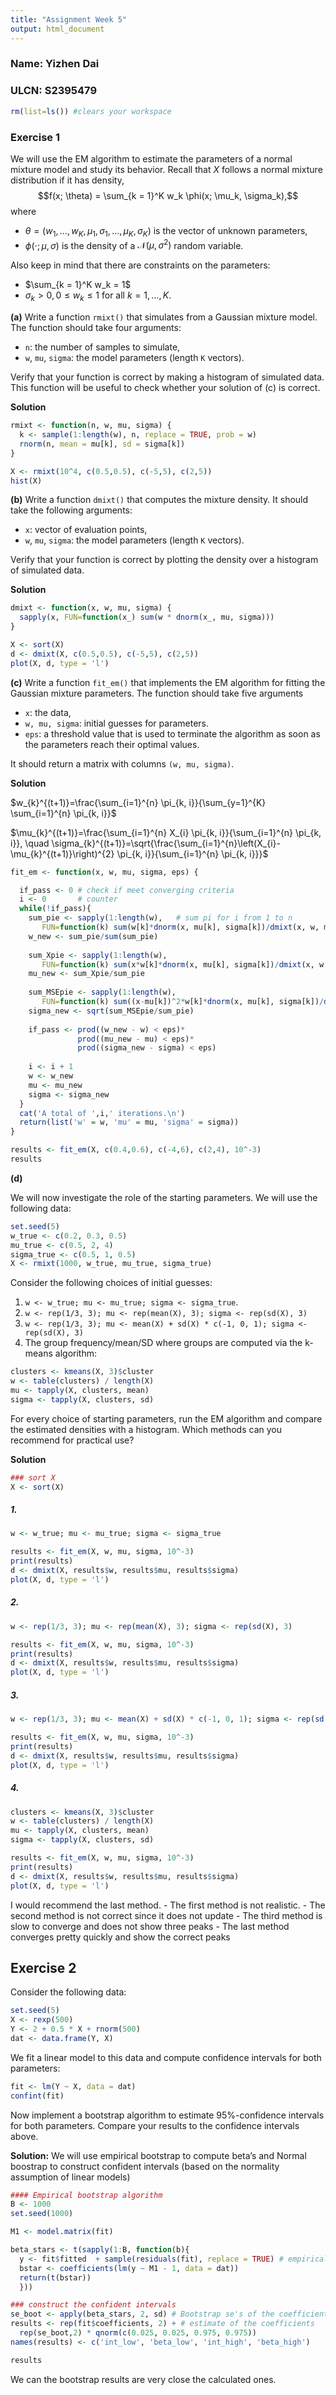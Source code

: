 ```yaml
---
title: "Assignment Week 5"
output: html_document
---
```


### Name: Yizhen Dai

### ULCN: S2395479

```r
rm(list=ls()) #clears your workspace
```

### Exercise 1

We will use the EM algorithm to estimate the parameters of a normal mixture model and study its behavior. Recall that $X$ follows a normal mixture distribution if it has density, 
$$f(x; \theta) = \sum_{k = 1}^K w_k \phi(x; \mu_k, \sigma_k),$$
where 

* $\theta = (w_1, \dots, w_K, \mu_1, \sigma_1, \dots, \mu_K, \sigma_K)$ 
is the vector of unknown parameters,
* $\phi(\cdot; \mu, \sigma)$ is the density of a $\mathcal{N}(\mu, \sigma^2)$ random variable.

Also keep in mind that there are constraints on the parameters:

* $\sum_{k = 1}^K w_k = 1$ 
* $\sigma_k > 0, 0 \le w_k \le 1$ for all $k = 1, \dots, K$.

**(a)** Write a function `rmixt()` that simulates from a Gaussian mixture model.
The function should take four arguments:

* `n`: the number of samples to simulate,
* `w`, `mu`, `sigma`: the model parameters (length `K` vectors).

Verify that your function is correct by making a histogram of simulated data. 
This function will be useful to check whether your solution of (c) is correct.

**Solution**

```r
rmixt <- function(n, w, mu, sigma) {
  k <- sample(1:length(w), n, replace = TRUE, prob = w) 
  rnorm(n, mean = mu[k], sd = sigma[k]) 
}

X <- rmixt(10^4, c(0.5,0.5), c(-5,5), c(2,5))
hist(X)
```



**(b)** Write a function `dmixt()` that computes the mixture density. It should 
take the following arguments:

* `x`: vector of evaluation points,
* `w`, `mu`, `sigma`: the model parameters (length `K` vectors).

Verify that your function is correct by plotting the density over a histogram of simulated data. 

**Solution**

```r
dmixt <- function(x, w, mu, sigma) {
  sapply(x, FUN=function(x_) sum(w * dnorm(x_, mu, sigma)))
}

X <- sort(X)
d <- dmixt(X, c(0.5,0.5), c(-5,5), c(2,5))
plot(X, d, type = 'l')
```


**(c)** Write a function `fit_em()` that implements the EM algorithm for fitting the Gaussian mixture parameters. The function should take five arguments

* `x`: the data,
* `w, mu, sigma`: initial guesses for parameters.
* `eps`: a threshold value that is used to terminate the algorithm as soon as the parameters reach their optimal values.

It should return a matrix with columns `(w, mu, sigma)`.

**Solution**

$w_{k}^{(t+1)}=\frac{\sum_{i=1}^{n} \pi_{k, i}}{\sum_{y=1}^{K} \sum_{i=1}^{n} \pi_{k, i}}$

$\mu_{k}^{(t+1)}=\frac{\sum_{i=1}^{n} X_{i} \pi_{k, i}}{\sum_{i=1}^{n} \pi_{k, i}}, \quad \sigma_{k}^{(t+1)}=\sqrt{\frac{\sum_{i=1}^{n}\left(X_{i}-\mu_{k}^{(t+1)}\right)^{2} \pi_{k, i}}{\sum_{i=1}^{n} \pi_{k, i}}}$

```r
fit_em <- function(x, w, mu, sigma, eps) {

  if_pass <- 0 # check if meet converging criteria
  i <- 0       # counter
  while(!if_pass){
    sum_pie <- sapply(1:length(w),   # sum pi for i from 1 to n
       FUN=function(k) sum(w[k]*dnorm(x, mu[k], sigma[k])/dmixt(x, w, mu, sigma)))
    w_new <- sum_pie/sum(sum_pie)
    
    sum_Xpie <- sapply(1:length(w), 
       FUN=function(k) sum(x*w[k]*dnorm(x, mu[k], sigma[k])/dmixt(x, w, mu, sigma)))
    mu_new <- sum_Xpie/sum_pie 
    
    sum_MSEpie <- sapply(1:length(w), 
       FUN=function(k) sum((x-mu[k])^2*w[k]*dnorm(x, mu[k], sigma[k])/dmixt(x, w, mu, sigma)))
    sigma_new <- sqrt(sum_MSEpie/sum_pie)
    
    if_pass <- prod((w_new - w) < eps)*
               prod((mu_new - mu) < eps)*
               prod((sigma_new - sigma) < eps)
    
    i <- i + 1
    w <- w_new
    mu <- mu_new
    sigma <- sigma_new
  }
  cat('A total of ',i,' iterations.\n')
  return(list('w' = w, 'mu' = mu, 'sigma' = sigma))
}

results <- fit_em(X, c(0.4,0.6), c(-4,6), c(2,4), 10^-3)
results
```

**(d)** 

We will now investigate the role of the starting parameters. We will use the 
following data:

```r
set.seed(5)
w_true <- c(0.2, 0.3, 0.5)
mu_true <- c(0.5, 2, 4)
sigma_true <- c(0.5, 1, 0.5)
X <- rmixt(1000, w_true, mu_true, sigma_true)
```

Consider the following choices of initial guesses:

1. `w <- w_true; mu <- mu_true; sigma <- sigma_true`.
2. `w <- rep(1/3, 3); mu <- rep(mean(X), 3); sigma <- rep(sd(X), 3)`
3. `w <- rep(1/3, 3); mu <- mean(X) + sd(X) * c(-1, 0, 1); sigma <- rep(sd(X), 3)`
4. The group frequency/mean/SD where groups are computed via the k-means algorithm:
``` r
clusters <- kmeans(X, 3)$cluster
w <- table(clusters) / length(X)
mu <- tapply(X, clusters, mean)
sigma <- tapply(X, clusters, sd)
```

For every choice of starting parameters, run the EM algorithm and 
compare the estimated densities with a histogram. Which methods can you recommend 
for practical use?

**Solution**

```r
### sort X
X <- sort(X)
```


##### 1.

```r
w <- w_true; mu <- mu_true; sigma <- sigma_true

results <- fit_em(X, w, mu, sigma, 10^-3)
print(results)
d <- dmixt(X, results$w, results$mu, results$sigma)
plot(X, d, type = 'l') 
```

##### 2.

```r
w <- rep(1/3, 3); mu <- rep(mean(X), 3); sigma <- rep(sd(X), 3)

results <- fit_em(X, w, mu, sigma, 10^-3)
print(results)
d <- dmixt(X, results$w, results$mu, results$sigma)
plot(X, d, type = 'l') 
```

##### 3. 
```r
w <- rep(1/3, 3); mu <- mean(X) + sd(X) * c(-1, 0, 1); sigma <- rep(sd(X), 3)

results <- fit_em(X, w, mu, sigma, 10^-3)
print(results)
d <- dmixt(X, results$w, results$mu, results$sigma)
plot(X, d, type = 'l') 
```

##### 4. 
```r
clusters <- kmeans(X, 3)$cluster
w <- table(clusters) / length(X)
mu <- tapply(X, clusters, mean)
sigma <- tapply(X, clusters, sd)

results <- fit_em(X, w, mu, sigma, 10^-3)
print(results)
d <- dmixt(X, results$w, results$mu, results$sigma)
plot(X, d, type = 'l') 
```

I would recommend the last method. 
- The first method is not realistic. 
- The second method is not correct since it does not update
- The third method is slow to converge and does not show three peaks
- The last method converges pretty quickly and show the correct peaks


## Exercise 2

Consider the following data:
```r
set.seed(5)
X <- rexp(500)
Y <- 2 + 0.5 * X + rnorm(500)
dat <- data.frame(Y, X)
```
We fit a linear model to this data and compute confidence intervals for both parameters:
```r
fit <- lm(Y ~ X, data = dat)
confint(fit)
```
Now implement a bootstrap algorithm to estimate 95%-confidence intervals for both 
parameters. Compare your results to the confidence intervals above.

**Solution:**
We will use empirical bootstrap to compute beta's and Normal boostrap to construct confident intervals (based on the normality assumption of linear models)
```r
#### Empirical bootstrap algorithm
B <- 1000
set.seed(1000)

M1 <- model.matrix(fit)

beta_stars <- t(sapply(1:B, function(b){
  y <- fit$fitted  + sample(residuals(fit), replace = TRUE) # empirical 
  bstar <- coefficients(lm(y ~ M1 - 1, data = dat)) 
  return(t(bstar))
  }))

### construct the confident intervals
se_boot <- apply(beta_stars, 2, sd) # Bootstrap se's of the coefficients
results <- rep(fit$coefficients, 2) + # estimate of the coefficients
  rep(se_boot,2) * qnorm(c(0.025, 0.025, 0.975, 0.975)) 
names(results) <- c('int_low', 'beta_low', 'int_high', 'beta_high')

results 
```
We can the bootstrap results are very close the calculated ones.